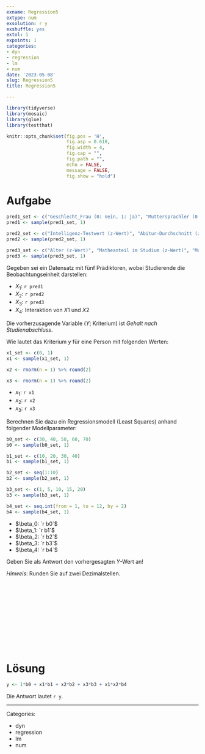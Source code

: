 ```yaml
---
exname: Regression5
extype: num
exsolution: r y
exshuffle: yes
extol: 1
expoints: 1
categories:
- dyn
- regression
- lm
- num
date: '2023-05-08'
slug: Regression5
title: Regression5

---
```





```r

library(tidyverse)
library(mosaic)
library(glue)
library(testthat)
```


```r
knitr::opts_chunk$set(fig.pos = 'H',
                      fig.asp = 0.618,
                      fig.width = 4,
                      fig.cap = "", 
                      fig.path = "",
                      echo = FALSE,
                      message = FALSE,
                      fig.show = "hold")
```






# Aufgabe


```r
pred1_set <- c("Geschlecht_Frau (0: nein, 1: ja)", "Muttersprachler (0: nein, 1: ja)", "Quereinsteiger (0: nein, 1: ja)")
pred1 <- sample(pred1_set, 1)

pred2_set <- c("Intelligenz-Testwert (z-Wert)", "Abitur-Durchschnitt (z-Wert)", "Letzte Mathenote (z-Wert)")
pred2 <- sample(pred2_set, 1)

pred3_set <- c("Alter (z-Wert)", "Matheanteil im Studium (z-Wert)", "Motivation-Testwert (z-Wert)")
pred3 <- sample(pred3_set, 1)


```


Gegeben sei ein Datensatz mit fünf Prädiktoren, wobei Studierende die Beobachtungseinheit darstellen:

- $X_1$: `r pred1`
- $X_2$: `r pred2`
- $X_3$: `r pred3`
- $X_4$:  Interaktion von $X1$ und $X2$


Die vorherzusagende Variable ($Y$; Kriterium) ist  *Gehalt nach Studienabschluss*.

Wie lautet das Kriterium $y$ für eine Person mit folgenden Werten:


```r

x1_set <- c(0, 1)
x1 <- sample(x1_set, 1)

x2 <- rnorm(n = 1) %>% round(2)

x3 <- rnorm(n = 1) %>% round(2)

```


- $x_1$: `r x1`
- $x_2$: `r x2`
- $x_3$: `r x3`




Berechnen Sie dazu ein Regressionsmodell (Least Squares) anhand folgender Modellparameter:


```r
b0_set <- c(30, 40, 50, 60, 70)
b0 <- sample(b0_set, 1)

b1_set <- c(10, 20, 30, 40)
b1 <- sample(b1_set, 1)

b2_set <- seq(1:10)
b2 <- sample(b2_set, 1)

b3_set <- c(1, 5, 10, 15, 20)
b3 <- sample(b3_set, 1)

b4_set <- seq.int(from = 1, to = 12, by = 2)
b4 <- sample(b4_set, 1)
```



- $\beta_0: `r b0`$
- $\beta_1: `r b1`$
- $\beta_2: `r b2`$
- $\beta_3: `r b3`$
- $\beta_4: `r b4`$


Geben Sie als Antwort den vorhergesagten $Y$-Wert an!



*Hinweis*: Runden Sie auf zwei Dezimalstellen.



</br>
</br>
</br>
</br>
</br>
</br>
</br>
</br>
</br>
</br>

# Lösung


```r
y <- 1*b0 + x1*b1 + x2*b2 + x3*b3 + x1*x2*b4
```



Die Antwort lautet `r y`.






---

Categories: 

- dyn
- regression
- lm
- num

